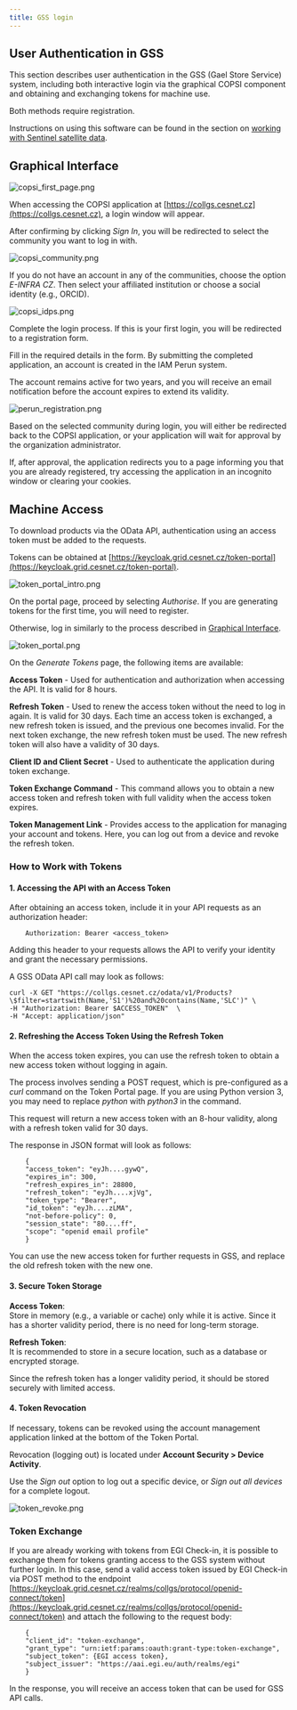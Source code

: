 ```yaml
---
title: GSS login
---
```

## User Authentication in GSS

This section describes user authentication in the GSS (Gael Store Service) system, including both interactive login via the graphical COPSI component and obtaining and exchanging tokens for machine use. 

Both methods require registration.

Instructions on using this software can be found in the section on [working with Sentinel satellite data](./sentinel.md).

## Graphical Interface

![copsi_first_page.png](/img/meta/related/collgs/sentinel/copsi_first_page.png)

When accessing the COPSI application at [https://collgs.cesnet.cz](https://collgs.cesnet.cz), a login window will appear.

After confirming by clicking _Sign In_, you will be redirected to select the community you want to log in with.

![copsi_community.png](/img/meta/related/collgs/sentinel/copsi_community.png)

If you do not have an account in any of the communities, choose the option _E-INFRA CZ_. Then select your affiliated institution or choose a social identity (e.g., ORCID).

![copsi_idps.png](/img/meta/related/collgs/sentinel/copsi_idps.png)

Complete the login process. If this is your first login, you will be redirected to a registration form.

Fill in the required details in the form. By submitting the completed application, an account is created in the IAM Perun system.

The account remains active for two years, and you will receive an email notification before the account expires to extend its validity.

![perun_registration.png](/img/meta/related/collgs/sentinel/perun_registration.png)

Based on the selected community during login, you will either be redirected back to the COPSI application, or your application will wait for approval by the organization administrator.  

If, after approval, the application redirects you to a page informing you that you are already registered, try accessing the application in an incognito window or clearing your cookies.

## Machine Access

To download products via the OData API, authentication using an access token must be added to the requests.

Tokens can be obtained at [https://keycloak.grid.cesnet.cz/token-portal](https://keycloak.grid.cesnet.cz/token-portal).

![token_portal_intro.png](/img/meta/related/collgs/sentinel/token_portal_intro.png)

On the portal page, proceed by selecting _Authorise_. If you are generating tokens for the first time, you will need to register.

Otherwise, log in similarly to the process described in [Graphical Interface](#graphical-interface).

![token_portal.png](/img/meta/related/collgs/sentinel/token_portal.png)

On the _Generate Tokens_ page, the following items are available:

**Access Token** - Used for authentication and authorization when accessing the API. It is valid for 8 hours.

**Refresh Token** - Used to renew the access token without the need to log in again. It is valid for 30 days. Each time an access token is exchanged, a new refresh token is issued, and the previous one becomes invalid. For the next token exchange, the new refresh token must be used. The new refresh token will also have a validity of 30 days.

**Client ID and Client Secret** - Used to authenticate the application during token exchange.

**Token Exchange Command** - This command allows you to obtain a new access token and refresh token with full validity when the access token expires.

**Token Management Link** - Provides access to the application for managing your account and tokens. Here, you can log out from a device and revoke the refresh token.

### How to Work with Tokens

#### 1. Accessing the API with an Access Token

After obtaining an access token, include it in your API requests as an authorization header:

```
    Authorization: Bearer <access_token>
```

Adding this header to your requests allows the API to verify your identity and grant the necessary permissions.

A GSS OData API call may look as follows:

```shell
curl -X GET "https://collgs.cesnet.cz/odata/v1/Products?\$filter=startswith(Name,'S1')%20and%20contains(Name,'SLC')" \
-H "Authorization: Bearer $ACCESS_TOKEN"  \
-H "Accept: application/json"
```

#### 2. Refreshing the Access Token Using the Refresh Token

When the access token expires, you can use the refresh token to obtain a new access token without logging in again.

The process involves sending a POST request, which is pre-configured as a _curl_ command on the Token Portal page.  If you are using Python version 3, you may need to replace _python_ with _python3_ in the command.  

This request will return a new access token with an 8-hour validity, along with a refresh token valid for 30 days.

The response in JSON format will look as follows:

```
    {
    "access_token": "eyJh....gywQ",
    "expires_in": 300,
    "refresh_expires_in": 28800,
    "refresh_token": "eyJh....xjVg",
    "token_type": "Bearer",
    "id_token": "eyJh....zLMA",
    "not-before-policy": 0,
    "session_state": "80....ff",
    "scope": "openid email profile"
    }
```

You can use the new access token for further requests in GSS, and replace the old refresh token with the new one.

#### 3. Secure Token Storage

**Access Token**:  
Store in memory (e.g., a variable or cache) only while it is active. Since it has a shorter validity period, there is no need for long-term storage.  

**Refresh Token**:  
It is recommended to store in a secure location, such as a database or encrypted storage.

Since the refresh token has a longer validity period, it should be stored securely with limited access.  

#### 4. Token Revocation

If necessary, tokens can be revoked using the account management application linked at the bottom of the Token Portal.

Revocation (logging out) is located under **Account Security > Device Activity**.

Use the _Sign out_ option to log out a specific device, or _Sign out all devices_ for a complete logout.  

![token_revoke.png](/img/meta/related/collgs/sentinel/token_revoke.png)

### Token Exchange

If you are already working with tokens from EGI Check-in, it is possible to exchange them for tokens granting access to the GSS system without further login. In this case, send a valid access token issued by EGI Check-in via POST method to the endpoint [https://keycloak.grid.cesnet.cz/realms/collgs/protocol/openid-connect/token](https://keycloak.grid.cesnet.cz/realms/collgs/protocol/openid-connect/token) and attach the following to the request body:

```
    {
    "client_id": "token-exchange",
    "grant_type": "urn:ietf:params:oauth:grant-type:token-exchange",
    "subject_token": {EGI access token},
    "subject_issuer": "https://aai.egi.eu/auth/realms/egi"
    }
```

In the response, you will receive an access token that can be used for GSS API calls.
